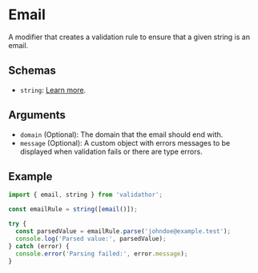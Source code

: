 # Email

A modifier that creates a validation rule to ensure that a given string is an email.

## Schemas

- `string`: [Learn more](/schemas/string).

## Arguments

- `domain` (Optional): The domain that the email should end with.
- `message` (Optional): A custom object with errors messages to be displayed when validation fails or there are type errors.

## Example

```ts
import { email, string } from 'validathor';

const emailRule = string([email()]);

try {
  const parsedValue = emailRule.parse('johndoe@example.test');
  console.log('Parsed value:', parsedValue);
} catch (error) {
  console.error('Parsing failed:', error.message);
}
```